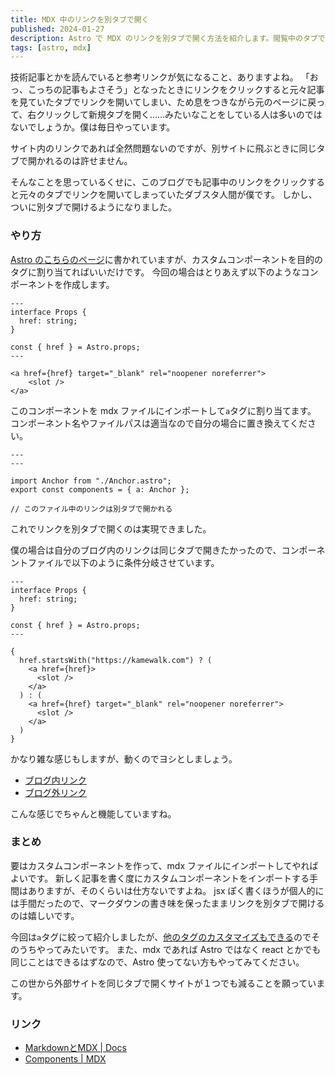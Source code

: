 ```yaml
---
title: MDX 中のリンクを別タブで開く
published: 2024-01-27
description: Astro で MDX のリンクを別タブで開く方法を紹介します。閲覧中のタブでリンクを開かれるのが許せない人はぜひ。
tags: [astro, mdx]
---
```



技術記事とかを読んでいると参考リンクが気になること、ありますよね。
「おっ、こっちの記事もよさそう」となったときにリンクをクリックすると元々記事を見ていたタブでリンクを開いてしまい、ため息をつきながら元のページに戻って、右クリックして新規タブを開く……みたいなことをしている人は多いのではないでしょうか。僕は毎日やっています。

サイト内のリンクであれば全然問題ないのですが、別サイトに飛ぶときに同じタブで開かれるのは許せません。

そんなことを思っているくせに、このブログでも記事中のリンクをクリックすると元々のタブでリンクを開いてしまっていたダブスタ人間が僕です。
しかし、ついに別タブで開けるようになりました。

### やり方

[Astro のこちらのページ][1]に書かれていますが、カスタムコンポーネントを目的のタグに割り当てればいいだけです。
今回の場合はとりあえず以下のようなコンポーネントを作成します。

```astro
---
interface Props {
  href: string;
}

const { href } = Astro.props;
---

<a href={href} target="_blank" rel="noopener noreferrer">
    <slot />
</a>
```

このコンポーネントを mdx ファイルにインポートして`a`タグに割り当てます。
コンポーネント名やファイルパスは適当なので自分の場合に置き換えてください。

```mdx
---
---

import Anchor from "./Anchor.astro";
export const components = { a: Anchor };

// このファイル中のリンクは別タブで開かれる
```

これでリンクを別タブで開くのは実現できました。

僕の場合は自分のブログ内のリンクは同じタブで開きたかったので、コンポーネントファイルで以下のように条件分岐させています。

```astro
---
interface Props {
  href: string;
}

const { href } = Astro.props;
---

{
  href.startsWith("https://kamewalk.com") ? (
    <a href={href}>
      <slot />
    </a>
  ) : (
    <a href={href} target="_blank" rel="noopener noreferrer">
      <slot />
    </a>
  )
}
```

かなり雑な感じもしますが、動くのでヨシとしましょう。

- [ブログ内リンク](https://kamewalk.com)
- [ブログ外リンク](http://abehiroshi.la.coocan.jp/)

こんな感じでちゃんと機能していますね。


### まとめ

要はカスタムコンポーネントを作って、mdx ファイルにインポートしてやればよいです。
新しく記事を書く度にカスタムコンポーネントをインポートする手間はありますが、そのくらいは仕方ないですよね。
jsx ぽく書くほうが個人的には手間だったので、マークダウンの書き味を保ったままリンクを別タブで開けるのは嬉しいです。

今回は`a`タグに絞って紹介しましたが、[他のタグのカスタマイズもできる][2]のでそのうちやってみたいです。
また、mdx であれば Astro ではなく react とかでも同じことはできるはずなので、Astro 使ってない方もやってみてください。

この世から外部サイトを同じタブで開くサイトが１つでも減ることを願っています。

### リンク

- [MarkdownとMDX | Docs][1]
- [Components | MDX][2]

[1]: https://docs.astro.build/ja/guides/markdown-content/#%E3%82%AB%E3%82%B9%E3%82%BF%E3%83%A0%E3%82%B3%E3%83%B3%E3%83%9D%E3%83%BC%E3%83%8D%E3%83%B3%E3%83%88%E3%82%92html%E8%A6%81%E7%B4%A0%E3%81%AB%E5%89%B2%E3%82%8A%E5%BD%93%E3%81%A6%E3%82%8B
[2]: https://mdxjs.com/table-of-components/
